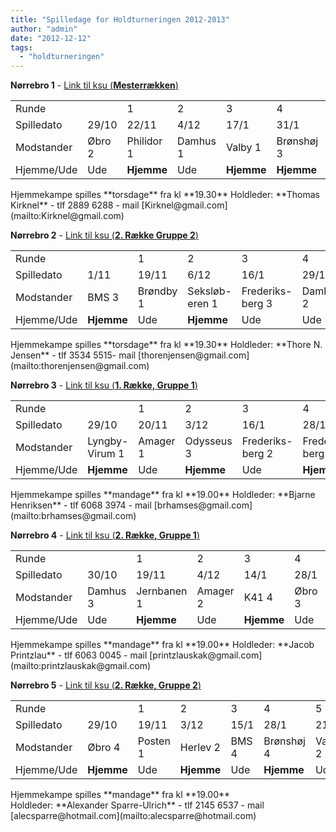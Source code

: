 ```yaml
---
title: "Spilledage for Holdturneringen 2012-2013"
author: "admin"
date: "2012-12-12"
tags: 
  - "holdturneringen"
---
```


**Nørrebro 1** - [Link til ksu (**Mesterrækken**)](http://www.kobenhavnsskakunion.dk/holdturneringen/tabel.php?id=127)

<table border="0" width="100%" cellspacing="0" cellpadding="0">
<tbody>
<tr>
<td colspan="2" width="40">Runde</td>
<td width="40">1</td>
<td width="40">2</td>
<td width="40">3</td>
<td width="40">4</td>
<td width="40">5</td>
<td width="40">6</td>
<td width="40">7</td>
</tr>
<tr>
<td width="40">Spilledato</td>
<td>
<div>29/10</div>
</td>
<td>
<div>22/11</div>
</td>
<td>
<div>4/12</div>
</td>
<td>
<div>17/1</div>
</td>
<td>
<div>31/1</div>
</td>
<td>
<div>21/2</div>
</td>
<td>
<div>16/3</div>
</td>
</tr>
<tr>
<td width="40">Modstander</td>
<td>&Oslash;bro 2</td>
<td>Philidor 1</td>
<td>Damhus 1</td>
<td>Valby 1</td>
<td>Br&oslash;nsh&oslash;j 3</td>
<td>Vestegnen 1</td>
<td>Herlev 1</td>
</tr>
<tr>
<td width="40">Hjemme/Ude</td>
<td>Ude</td>
<td><strong>Hjemme</strong></td>
<td>Ude</td>
<td><strong>Hjemme</strong></td>
<td><strong>Hjemme</strong></td>
<td>Ude</td>
<td><strong>Tapeten</strong></td>
</tr>
</tbody>
</table>
Hjemmekampe spilles **torsdage** fra kl **19.30** Holdleder: **Thomas Kirknel** - tlf 2889 6288 - mail [Kirknel@gmail.com](mailto:Kirknel@gmail.com)

**Nørrebro 2** - [Link til ksu (**2\. Række Gruppe 2**)](http://www.kobenhavnsskakunion.dk/holdturneringen/tabel.php?id=129)

<table border="0" width="100%" cellspacing="0" cellpadding="0">
<tbody>
<tr>
<td colspan="2" width="40">Runde</td>
<td width="40">1</td>
<td width="40">2</td>
<td width="40">3</td>
<td width="40">4</td>
<td width="40">5</td>
<td width="40">6</td>
<td width="40">7</td>
</tr>
<tr>
<td width="40">Spilledato</td>
<td>1/11</td>
<td>19/11</td>
<td>6/12</td>
<td>16/1</td>
<td>29/1</td>
<td>21/2</td>
<td>16/3</td>
</tr>
<tr>
<td width="40">Modstander</td>
<td>BMS 3</td>
<td>Br&oslash;ndby 1</td>
<td>Seksl&oslash;b- eren 1</td>
<td>Frederiks- berg 3</td>
<td>Damhus 2</td>
<td>Hvidovre 1</td>
<td>Odysseus 2</td>
</tr>
<tr>
<td width="40">Hjemme/Ude</td>
<td><strong>Hjemme</strong></td>
<td>Ude</td>
<td><strong>Hjemme</strong></td>
<td>Ude</td>
<td>Ude</td>
<td><strong>Hjemme</strong></td>
<td><strong>Tapeten</strong></td>
</tr>
</tbody>
</table>
Hjemmekampe spilles **torsdage** fra kl **19.30** Holdleder: **Thore N. Jensen** - tlf 3534 5515- mail [thorenjensen@gmail.com](mailto:thorenjensen@gmail.com)

**Nørrebro 3** - [Link til ksu (**1\. Række, Gruppe 1**)](http://www.kobenhavnsskakunion.dk/holdturneringen/tabel.php?id=128)

<table border="0" width="100%" cellspacing="0" cellpadding="0">
<tbody>
<tr>
<td colspan="2" width="40">Runde</td>
<td width="40">1</td>
<td width="40">2</td>
<td width="40">3</td>
<td width="40">4</td>
<td width="40">5</td>
<td width="40">6</td>
<td width="40">7</td>
</tr>
<tr>
<td width="40">Spilledato</td>
<td>29/10</td>
<td>20/11</td>
<td>3/12</td>
<td>16/1</td>
<td>28/1</td>
<td>19/2</td>
<td>16/3</td>
</tr>
<tr>
<td width="40">Modstander</td>
<td>Lyngby- Virum 1</td>
<td>Amager 1</td>
<td>Odysseus 3</td>
<td>Frederiks- berg 2</td>
<td>Frederiks- berg 4</td>
<td>Musik 1</td>
<td>Gladsaxe 1</td>
</tr>
<tr>
<td width="40">Hjemme/Ude</td>
<td><strong>Hjemme</strong></td>
<td>Ude</td>
<td><strong>Hjemme</strong></td>
<td>Ude</td>
<td><strong>Hjemme</strong></td>
<td>Ude</td>
<td><strong>Tapeten</strong></td>
</tr>
</tbody>
</table>
Hjemmekampe spilles **mandage** fra kl **19.00** Holdleder: **Bjarne Henriksen** - tlf 6068 3974 - mail [brhamses@gmail.com](mailto:brhamses@gmail.com)

**Nørrebro 4** - [Link til ksu (**2\. Række, Gruppe 1**)](http://www.kobenhavnsskakunion.dk/holdturneringen/tabel.php?id=131)

<table border="0" width="100%" cellspacing="0" cellpadding="0">
<tbody>
<tr>
<td colspan="2" width="40">Runde</td>
<td width="40">1</td>
<td width="40">2</td>
<td width="40">3</td>
<td width="40">4</td>
<td width="40">5</td>
<td width="40">6</td>
<td width="40">7</td>
</tr>
<tr>
<td width="40">Spilledato</td>
<td>30/10</td>
<td>19/11</td>
<td>4/12</td>
<td>14/1</td>
<td>28/1</td>
<td>18/2</td>
<td>16/3</td>
</tr>
<tr>
<td width="40">Modstander</td>
<td>Damhus 3</td>
<td>Jernbanen 1</td>
<td>Amager 2</td>
<td>K41 4</td>
<td>&Oslash;bro 3</td>
<td>Valby 3</td>
<td>Taastrup 2</td>
</tr>
<tr>
<td width="40">Hjemme/Ude</td>
<td>Ude</td>
<td><strong>Hjemme</strong></td>
<td>Ude</td>
<td><strong>Hjemme</strong></td>
<td>Ude</td>
<td><strong>Hjemme</strong></td>
<td><strong>Tapeten</strong></td>
</tr>
</tbody>
</table>
Hjemmekampe spilles **mandage** fra kl **19.00** Holdleder: **Jacob Printzlau** - tlf 6063 0045 - mail [printzlauskak@gmail.com](mailto:printzlauskak@gmail.com)

**Nørrebro 5** - [Link til ksu (**2\. Række, Gruppe 2**)](http://www.kobenhavnsskakunion.dk/holdturneringen/tabel.php?id=132)

<table border="0" width="100%" cellspacing="0" cellpadding="0">
<tbody>
<tr>
<td colspan="2" width="40">Runde</td>
<td width="40">1</td>
<td width="40">2</td>
<td width="40">3</td>
<td width="40">4</td>
<td width="40">5</td>
<td width="40">6</td>
<td width="40">7</td>
</tr>
<tr>
<td width="40">Spilledato</td>
<td>29/10</td>
<td>19/11</td>
<td>3/12</td>
<td>15/1</td>
<td>28/1</td>
<td>21/2</td>
<td>16/3</td>
</tr>
<tr>
<td width="40">Modstander</td>
<td>&Oslash;bro 4</td>
<td>Posten 1</td>
<td>Herlev 2</td>
<td>BMS 4</td>
<td>Br&oslash;nsh&oslash;j 4</td>
<td>Valby 2</td>
<td>T&aring;rnby 1</td>
</tr>
<tr>
<td width="40">Hjemme/Ude</td>
<td><strong>Hjemme</strong></td>
<td>Ude</td>
<td><strong>Hjemme</strong></td>
<td>Ude</td>
<td><strong>Hjemme</strong></td>
<td>Ude</td>
<td><strong>Tapeten</strong></td>
</tr>
</tbody>
</table>
Hjemmekampe spilles **mandage** fra kl **19.00** Holdleder: **Alexander Sparre-Ulrich** - tlf 2145 6537 - mail [alecsparre@hotmail.com](mailto:alecsparre@hotmail.com)
